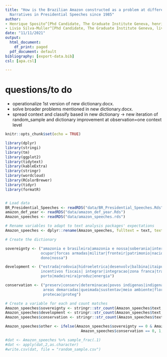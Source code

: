 ```yaml
---
title: "How is the Brazilian Amazon constructed as a problem at different levels? Amazonian
  Narratives in Presidential Speeches since 1985"
author:
- Henrique Sposito^[Phd Candidate, The Graduate Institute Geneva, henrique.sposito@graduateinstitute.ch]
- Livio Silva-Muller^[Phd Candidate, The Graduate Institute Geneva, livio.silva@graduateinstitute.ch]
date: "11/11/2021"
output:
  html_document:
    df_print: paged
  pdf_document: default
bibliography: [export-data.bib]
csl: [apa.csl]

---
```


# questions/to do

- operationalize 1st version of new dictionary.docx.
- solve broader problems mentioned in new dictionary.docx.
- spread context and classify based in new dictionary -> new iteration of random_sample and dictionary improvement at observation=one context level

```r
knitr::opts_chunk$set(echo = TRUE)

library(dplyr)
library(stringi)
library(tm)
library(ggplot2)
library(tidytext)
library(kableExtra)
library(stringr)
library(wordcloud)
library(RColorBrewer)
library(tidyr)
library(formatR)


# Load data
BR_Presidential_Speeches <- readRDS("data/BR_Presidential_Speeches.Rds")
amazon_def_year <- readRDS("data/amazon_def_year.Rds")
Amazon_speeches <- readRDS("data/amazon_speeches.rds")

```

```r
# Rename variables to adapt to text analysis packages' expectations
Amazon_speeches <- dplyr::rename(Amazon_speeches, fulltext = text, text = ccontext)


```

```r

# Create the dictionary

sovereignty <- ("amazonia e brasileira|amazonia e nossa|soberania|interesse estrangeiro|
                ocupar|forcas armadas|militar|fronteir|patrimonio|nacional|defesa|exercito|
                dono|nossa")

development <- ("estrada|rodovia|hidroeletrica|desenvolv|balbina|itaipu|
                incentivos fiscais| integrar|integracao|zona franca|transamazonica|madeira|
                porto|madeireira|produz|energia")

conservation <- ("preserv|conserv|determinacao|povos indigenas|indigenas|direitos humanos|
                 areas demarcadas|queimada|sustentav|meio ambiente|florest|cooperaçao|
                 protecao|proteg")

# Create a variable for each and count matches
Amazon_speeches$sovereignty <- stringr::str_count(Amazon_speeches$text, paste0("(?i)", sovereignty))
Amazon_speeches$development <- stringr::str_count(Amazon_speeches$text, paste0("(?i)", development))
Amazon_speeches$conservation <- stringr::str_count(Amazon_speeches$text, paste0("(?i)", conservation))

Amazon_speeches$other <- ifelse(Amazon_speeches$sovereignty == 0 & Amazon_speeches$development == 0 & 
                                  Amazon_speeches$conservation == 0, 1, 0)

#dat <- Amazon_speeches %>% sample_frac(.1)
#dat <- apply(dat,2,as.character)
#write.csv(dat, file = "random_sample.csv")

```
